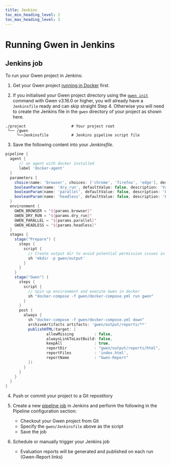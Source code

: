 ```yaml
--- 
title: Jenkins
toc_min_heading_level: 2
toc_max_heading_level: 3
---
```



# Running Gwen in Jenkins

## Jenkins job

To run your Gwen project in Jenkins:

1. Get your Gwen project [running in Docker](/docs/docker) first.

2. If you initialised your Gwen project directory using the [`gwen init`](/docs/cli#init-command) command with Gwen v3.16.0 or higher, you will already have a `Jenkinsfile` ready and can skip straight Step 4. Otherwise you will need to create the Jenkins file in the `gwen` directory of your project as shown here.

```shell {4}
./project                    # Your project root
 └── /gwen
     └──Jenkinsfile          # Jenkins pipeline script file
```

3. Save the following content into your *Jenkinsfile*.

```groovy
pipeline {
  agent {
      // an agent with docker installed
      label 'docker-agent'
  }
  parameters { 
    choice(name: 'browser', choices: ['chrome', 'firefox', 'edge'], description: 'Target web browser')
    booleanParam(name: 'dry_run', defaultValue: false, description: 'Validate without executing')
    booleanParam(name: 'parallel', defaultValue: false, description: 'Enable parallel execution') 
    booleanParam(name: 'headless', defaultValue: false, description: 'Enable headless browser') 
  }
  environment {
    GWEN_BROWSER = "${params.browser}"
    GWEN_DRY_RUN = "${params.dry_run}"
    GWEN_PARALLEL = "${params.parallel}"
    GWEN_HEADLESS = "${params.headless}"
  }
  stages {
    stage("Prepare") {
      steps {
        script {
          // Create output dir to avoid potential permission issues in docker
          sh 'mkdir -p gwen/output'
        }
      }
    }
    stage("Gwen") {
      steps {
        script {
          // Spin up environment and execute Gwen in docker
          sh "docker-compose -f gwen/docker-compose.yml run gwen"
        }
      }
      post {
        always {
          sh "docker-compose -f gwen/docker-compose.yml down"
          archiveArtifacts artifacts: 'gwen/output/reports/**'
          publishHTML(target: [
                  allowMissing         : false,
                  alwaysLinkToLastBuild: false,
                  keepAll              : true,
                  reportDir            : "gwen/output/reports/html",
                  reportFiles          : 'index.html',
                  reportName           : "Gwen-Report"
          ])
        }
      }
    }
  }
}
```

4. Push or commit your project to a Git repostitory

5. Create a new [pipeline job](https://www.jenkins.io/doc/book/pipeline/getting-started/) in Jenkins and perform the following in the Pipeline configuration section:
    - Checkout your Gwen project from Git
    - Specify the `gwen/Jenkinsfile` above as the script
    - Save the job

6. Schedule or manually trigger your Jenkins job
    - Evaluation reports will be generated and published on each run (Gwen-Report links)
